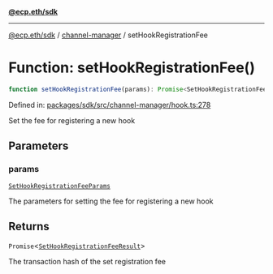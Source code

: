[**@ecp.eth/sdk**](../../index.mdx)

***

[@ecp.eth/sdk](/sdk-reference/index.mdx) / [channel-manager](/sdk-reference/channel-manager/index.mdx) / setHookRegistrationFee

# Function: setHookRegistrationFee()

```ts
function setHookRegistrationFee(params): Promise<SetHookRegistrationFeeResult>;
```

Defined in: [packages/sdk/src/channel-manager/hook.ts:278](https://github.com/ecp-eth/comments-monorepo/blob/main/packages/sdk/src/channel-manager/hook.ts#L278)

Set the fee for registering a new hook

## Parameters

### params

[`SetHookRegistrationFeeParams`](/sdk-reference/channel-manager/type-aliases/SetHookRegistrationFeeParams.mdx)

The parameters for setting the fee for registering a new hook

## Returns

`Promise`\<[`SetHookRegistrationFeeResult`](/sdk-reference/channel-manager/type-aliases/SetHookRegistrationFeeResult.mdx)\>

The transaction hash of the set registration fee
